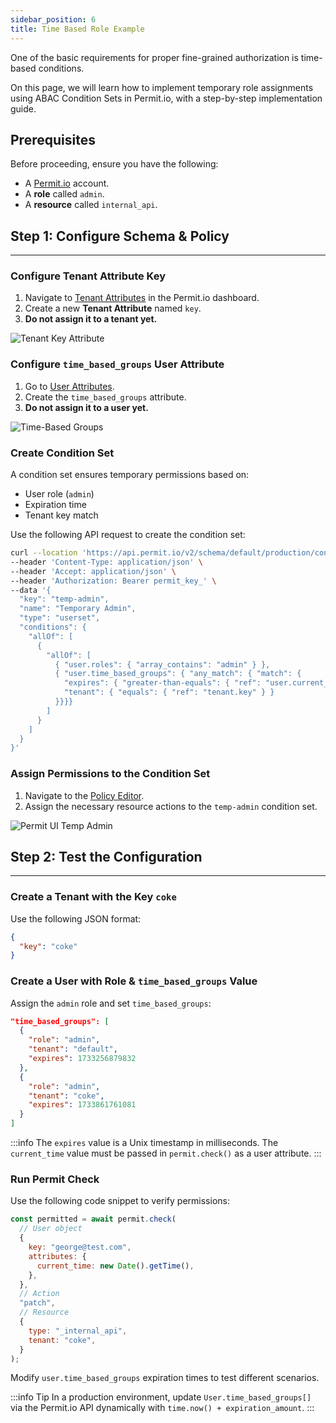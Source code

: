 ```yaml
---
sidebar_position: 6
title: Time Based Role Example
---
```


One of the basic requirements for proper fine-grained authorization is time-based conditions.

On this page, we will learn how to implement temporary role assignments using ABAC Condition Sets in Permit.io, with a
step-by-step implementation guide.


## Prerequisites

Before proceeding, ensure you have the following:

- A [Permit.io](https://permit.io) account.
- A **role** called `admin`.
- A **resource** called `internal_api`.

## Step 1: Configure Schema & Policy

---

<TimelineWrapper>
<TimelineStep>

### Configure Tenant Attribute Key

1. Navigate to [Tenant Attributes](https://app.permit.io/user-management/tenant-settings/tenant-attributes) in the Permit.io dashboard.
2. Create a new **Tenant Attribute** named `key`.
3. **Do not assign it to a tenant yet.**

![Tenant Key Attribute](/img/abac/tenant_key.png)

</TimelineStep>
<TimelineStep>

### Configure `time_based_groups` User Attribute

1. Go to [User Attributes](https://app.permit.io/user-management/tenant-settings/user-attributes).
2. Create the `time_based_groups` attribute.
3. **Do not assign it to a user yet.**

![Time-Based Groups](/img/abac/time_based_groups.png)

</TimelineStep>
<TimelineStep>

### Create Condition Set

A condition set ensures temporary permissions based on:

- User role (`admin`)
- Expiration time
- Tenant key match

Use the following API request to create the condition set:

```bash
curl --location 'https://api.permit.io/v2/schema/default/production/condition_sets' \
--header 'Content-Type: application/json' \
--header 'Accept: application/json' \
--header 'Authorization: Bearer permit_key_' \
--data '{
  "key": "temp-admin",
  "name": "Temporary Admin",
  "type": "userset",
  "conditions": {
    "allOf": [
      {
        "allOf": [
          { "user.roles": { "array_contains": "admin" } },
          { "user.time_based_groups": { "any_match": { "match": {
            "expires": { "greater-than-equals": { "ref": "user.current_time" } },
            "tenant": { "equals": { "ref": "tenant.key" } }
          }}}}
        ]
      }
    ]
  }
}'
```

</TimelineStep>
<TimelineStep>

### Assign Permissions to the Condition Set

1. Navigate to the [Policy Editor](https://app.permit.io/policy-editor).
2. Assign the necessary resource actions to the `temp-admin` condition set.

![Permit UI Temp Admin](/img/abac/permit_ui_temp_admin.png)

</TimelineStep>
</TimelineWrapper>

## Step 2: Test the Configuration

---

<TimelineWrapper>
<TimelineStep>

### Create a Tenant with the Key `coke`

Use the following JSON format:

```json
{
  "key": "coke"
}
```

</TimelineStep>
<TimelineStep>

### Create a User with Role & `time_based_groups` Value

Assign the `admin` role and set `time_based_groups`:

```json
"time_based_groups": [
  {
    "role": "admin",
    "tenant": "default",
    "expires": 1733256879832
  },
  {
    "role": "admin",
    "tenant": "coke",
    "expires": 1733861761081
  }
]
```

:::info
The `expires` value is a Unix timestamp in milliseconds. The `current_time` value must be passed in `permit.check()` as a user attribute.
:::

</TimelineStep>
<TimelineStep>

### Run Permit Check

Use the following code snippet to verify permissions:

```javascript
const permitted = await permit.check(
  // User object
  {
    key: "george@test.com",
    attributes: {
      current_time: new Date().getTime(),
    },
  },
  // Action
  "patch",
  // Resource
  {
    type: "_internal_api",
    tenant: "coke",
  }
);
```

Modify `user.time_based_groups` expiration times to test different scenarios.

:::info Tip
In a production environment, update `User.time_based_groups[]` via the Permit.io API dynamically with `time.now() + expiration_amount`.
:::

</TimelineStep>
</TimelineWrapper>
